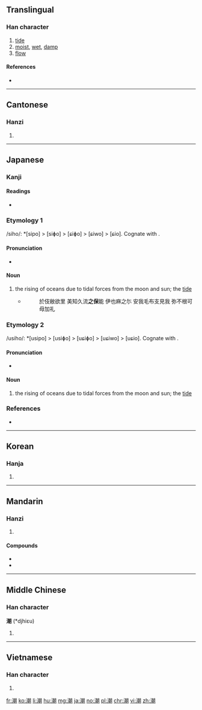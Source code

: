 ==Translingual==

===Han character===
{{Han char|rn=85|rad=水|as=12|sn=15|four=37120|canj=EJJB|ids=⿰氵朝}}

# [[tide]]
# [[moist]], [[wet]], [[damp]]
# [[flow]]

====References====
* {{Han ref|kx=0650.190|dkj=18277|dj=1060.180|hdz=31737.050|uh=6F6E|ud=28526|bh=BCE9|bd=48361}}

----

==Cantonese==

===Hanzi===
{{yue-hanzi|jyut=ciu4|y=chiu4}}

# {{defn|lang=yue|sort=水12}}

----

==Japanese==

===Kanji===
{{ja-kanji|grade=6|rs=水12}}

====Readings====
* {{ja-readings|goon=[[じょう]] (jō) {{non-joyo-reading}}|kanon=[[ちょう]] (chō)|kun=[[しお]] (shio), [[うしお]] (ushio)}}

===Etymology 1===
/siho/: *[sipo] > [siɸo] > [ɕiɸo] > [ɕiwo] > [ɕio]. Cognate with {{m|ja|潮|tr=ushio}}.

====Pronunciation====
* {{IPA|/ɕio/|lang=ja}}

====Noun====
{{ja-noun|しお|hhira=しほ}}

# the rising of oceans due to tidal forces from the moon and sun; the [[tide]]
#* {{RQ:Man'yōshū|18|4045}}
#*: 於伎敝欲里 美知久流'''之保'''能 伊也麻之尓 安我毛布支見我 弥不根可母加礼

===Etymology 2===
/usiho/: *[usipo] > [usiɸo] > [uɕiɸo] > [uɕiwo] > [uɕio]. Cognate with {{m|ja|潮|tr=shio}}.

====Pronunciation====
* {{IPA|/uɕio/|lang=ja}}

====Noun====
{{ja-noun|うしお|hhira=うしほ}}

# the rising of oceans due to tidal forces from the moon and sun; the [[tide]]

===References===
* {{R:Man'yōshū 4}}
----

==Korean==

===Hanja===
{{ko-hanja|hangeul=[[조]]|eumhun=|rv=jo|mr=cho|y=co}}

# {{defn|lang=ko|sort=水12}}

----

==Mandarin==

===Hanzi===
{{cmn-hanzi|pin=[[cháo]] ([[chao2]]), [[yín]] ([[yin2]])|wg=ch'ao<sup>2</sup>, yin<sup>2</sup>}}
# {{defn|lang=cmn|sort=水12}}

====Compounds====
* {{zh-l|潮汕}}
* {{zh-l|潮州}}

----

==Middle Chinese==

===Han character===
'''潮''' (*djhiɛu)<!--asterisk signifies that this is a reconstructed pronunciation-->

# {{defn|lang=ltc|sort=水12}}

----

==Vietnamese==

===Han character===
{{vi-hantu|[[triều]], [[trào]], [[xèo]], [[rều]]|rs=水12}}
# {{defn|lang=vi|sort=水12}}

[[fr:潮]]
[[ko:潮]]
[[li:潮]]
[[hu:潮]]
[[mg:潮]]
[[ja:潮]]
[[no:潮]]
[[pl:潮]]
[[chr:潮]]
[[vi:潮]]
[[zh:潮]]